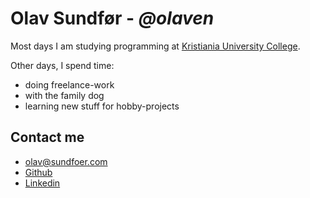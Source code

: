 # Olav Sundfør - _@olaven_

Most days I am studying programming at [Kristiania University College](https://kristiania.no). 

Other days, I spend time: 
* doing freelance-work 
* with the family dog
* learning new stuff for hobby-projects  




## Contact me
* [olav@sundfoer.com](mailto:olav@sundfoer.com)
* [Github](https://github.com/olaven)
* [Linkedin](https://www.linkedin.com/authwall?trk=ripf&trkInfo=AQHFmaNmOylrHwAAAWMawqVQpcT-N0OGXCsfiBr_-B_57HCtHs1s-f5HsUtPsT6RkxANHXbteRS27wWAltN_NBnfpD2i08-NEw6v6pWzEJEkd2VlO9_k6q0U7u9UoQ2wlRxg64w=&originalReferer=http://sundfoer.consulting/&sessionRedirect=https%3A%2F%2Fwww.linkedin.com%2Fin%2Folavsundfoer%2F)



